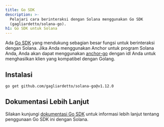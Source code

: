 ```yaml
---
title: Go SDK
description: >-
  Pelajari cara berinteraksi dengan Solana menggunakan Go SDK
  (gagliardetto/solana-go).
h1: Go SDK untuk Solana
---
```


Ada [Go SDK](https://github.com/gagliardetto/solana-go) yang mendukung sebagian
besar fungsi untuk berinteraksi dengan Solana. Jika Anda menggunakan Anchor
untuk program Solana Anda, Anda akan dapat menggunakan
[anchor-go](https://github.com/gagliardetto/anchor-go) dengan idl Anda untuk
menghasilkan klien yang kompatibel dengan Golang.

## Instalasi

```bash title="Terminal"
go get github.com/gagliardetto/solana-go@v1.12.0
```

## Dokumentasi Lebih Lanjut

Silakan kunjungi
[dokumentasi Go SDK](https://github.com/gagliardetto/solana-go?tab=readme-ov-file#installation)
untuk informasi lebih lanjut tentang penggunaan Go SDK ini dengan Solana.
